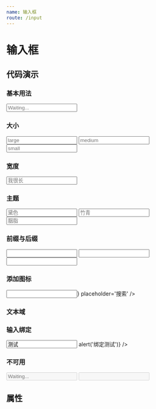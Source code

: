 ```yaml
---
name: 输入框
route: /input
---
```



# 输入框

## 代码演示

### 基本用法

<Playground>
  <Input placeholder='Waiting...' />
</Playground>

### 大小

<Playground>
  <Input size='large' placeholder='large' />
  <Input placeholder='medium' />
  <Input size='small' placeholder='small' />
</Playground>

### 宽度

<Playground>
  <Input placeholder='我很长' width={400} />
</Playground>

### 主题

<Playground>
  <Input theme='primary' placeholder='黛色' />
  <Input theme='success' placeholder='竹青' />
  <Input theme='danger' placeholder='胭脂' />
</Playground>

### 前缀与后缀

<Playground>
  <Input addonBefore={'邮箱'} />
  <Input addonAfter='元' size='large' />
  <Input addonBefore='A' addonAfter={'Z'} size='small' />
</Playground>

### 添加图标

<Playground>
  <Input icon={<Icon type='search' />} placeholder='搜索' />
</Playground>

### 文本域

<Playground>
  <Input.Textarea placeholder='搜索' width={240} />
</Playground>

### 输入绑定

<Playground>
  <Input value='测试' onChange={() => alert('绑定测试')} />
</Playground>

### 不可用

<Playground>
  <Input placeholder='Waiting...' disabled />
  <Input addonAfter='元' size='large' disabled />
  <Input.Textarea disabled />
</Playground>

## 属性

<PropsTable of={Input} />
